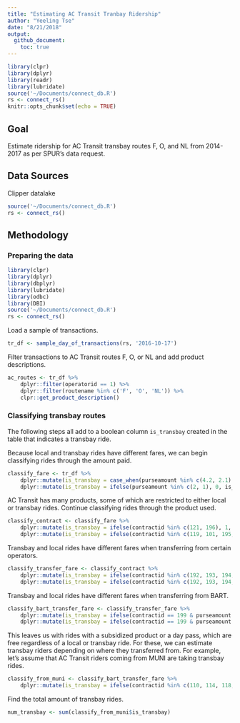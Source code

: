 ```yaml
---
title: "Estimating AC Transit Tranbay Ridership"
author: "Yeeling Tse"
date: "8/21/2018"
output:
  github_document:
    toc: true
---
```


```r
library(clpr)	
library(dplyr)	
library(readr)	
library(lubridate)	
source('~/Documents/connect_db.R')	
rs <- connect_rs()
knitr::opts_chunk$set(echo = TRUE)
```


## Goal 

Estimate ridership for AC Transit transbay routes F, O, and NL from 2014-2017 as per SPUR's data request.
 
 
## Data Sources

Clipper datalake

```r
source('~/Documents/connect_db.R')  
rs <- connect_rs()
```


## Methodology 

### Preparing the data

```r
library(clpr)	
library(dplyr)	
library(dbplyr)
library(lubridate)	
library(odbc)
library(DBI)
source('~/Documents/connect_db.R')	
rs <- connect_rs()	
```

Load a sample of transactions.

```r
tr_df <- sample_day_of_transactions(rs, '2016-10-17')	
```

Filter transactions to AC Transit routes F, O, or NL and add product descriptions.

```r
ac_routes <- tr_df %>%
    dplyr::filter(operatorid == 1) %>%
    dplyr::filter(routename %in% c('F', 'O', 'NL')) %>%
    clpr::get_product_description()
```

### Classifying transbay routes

The following steps all add to a boolean column `is_transbay` created in the table that indicates a transbay ride.

Because local and transbay rides have different fares, we can begin classifying rides through the amount paid.

```r
classify_fare <- tr_df %>% 
    dplyr::mutate(is_transbay = case_when(purseamount %in% c(4.2, 2.1) & contractid == 0 ~ 1)) %>%
    dplyr::mutate(is_transbay = ifelse(purseamount %in% c(2, 1), 0, is_transbay))
```

AC Transit has many products, some of which are restricted to either local or transbay rides. Continue classifying rides through the product used.

```r
classify_contract <- classify_fare %>%
    dplyr::mutate(is_transbay = ifelse(contractid %in% c(121, 196), 1, is_transbay)) %>%
    dplyr::mutate(is_transbay = ifelse(contractid %in% c(119, 101, 195, 120), 0, is_transbay))
```

Transbay and local rides have different fares when transferring from certain operators. 

```r
classify_transfer_fare <- classify_contract %>%
    dplyr::mutate(is_transbay = ifelse(contractid %in% c(192, 193, 194, 197, 198) & purseamount %in% c(2.1, 1.05), 1, is_transbay)) %>%
    dplyr::mutate(is_transbay = ifelse(contractid %in% c(192, 193, 194, 197, 198) & purseamount == 0, 0, is_transbay))      
```

Transbay and local rides have different fares when transferring from BART.

```r
classify_bart_transfer_fare <- classify_transfer_fare %>%
    dplyr::mutate(is_transbay = ifelse(contractid == 199 & purseamount %in% c(2.7, 1.6), 1, is_transbay)) %>%
    dplyr::mutate(is_transbay = ifelse(contractid == 199 & purseamount %in% c(1.5, 0.5), 0, is_transbay))
```

This leaves us with rides with a subsidized product or a day pass, which are free regardless of a local or transbay ride. For these, we can estimate transbay riders depending on where they transferred from. For example, let's assume that AC Transit riders coming from MUNI are taking transbay rides.

```r
classify_from_muni <- classify_bart_transfer_fare %>%
    dplyr::mutate(is_transbay = ifelse(contractid %in% c(110, 114, 118, 170) & transferoperator == 18, 1, is_transbay))
```

Find the total amount of transbay rides.

```r
num_transbay <- sum(classify_from_muni$is_transbay)
```










